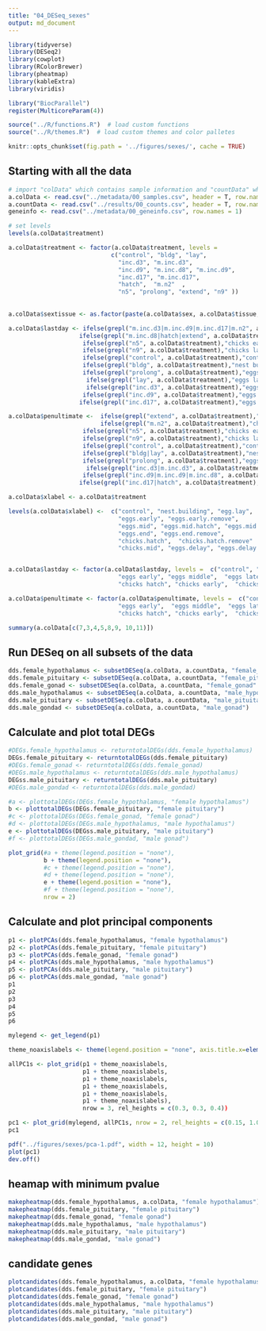 ```yaml
---
title: "04_DESeq_sexes"
output: md_document
---
```


```r

library(tidyverse)
library(DESeq2)
library(cowplot)
library(RColorBrewer)
library(pheatmap)
library(kableExtra)
library(viridis)

library("BiocParallel")
register(MulticoreParam(4))

source("../R/functions.R")  # load custom functions 
source("../R/themes.R")  # load custom themes and color palletes

knitr::opts_chunk$set(fig.path = '../figures/sexes/', cache = TRUE)
```

## Starting with all the data

```r
# import "colData" which contains sample information and "countData" which contains read counts
a.colData <- read.csv("../metadata/00_samples.csv", header = T, row.names = 1)
a.countData <- read.csv("../results/00_counts.csv", header = T, row.names = 1)
geneinfo <- read.csv("../metadata/00_geneinfo.csv", row.names = 1)

# set levels
levels(a.colData$treatment)

a.colData$treatment <- factor(a.colData$treatment, levels = 
                             c("control", "bldg", "lay",
                               "inc.d3", "m.inc.d3", 
                               "inc.d9", "m.inc.d8", "m.inc.d9",
                               "inc.d17", "m.inc.d17",
                               "hatch",  "m.n2"  ,
                               "n5", "prolong", "extend", "n9" ))
                               
                               
a.colData$sextissue <- as.factor(paste(a.colData$sex, a.colData$tissue, sep = "_"))

a.colData$lastday <- ifelse(grepl("m.inc.d3|m.inc.d9|m.inc.d17|m.n2", a.colData$treatment), "empty nest", 
                    ifelse(grepl("m.inc.d8|hatch|extend", a.colData$treatment),"chicks hatch",      
                     ifelse(grepl("n5", a.colData$treatment),"chicks early",
                     ifelse(grepl("n9", a.colData$treatment),"chicks later",
                     ifelse(grepl("control", a.colData$treatment),"control",
                     ifelse(grepl("bldg", a.colData$treatment),"nest building",
                     ifelse(grepl("prolong", a.colData$treatment),"eggs delay",
                      ifelse(grepl("lay", a.colData$treatment),"eggs lay",
                      ifelse(grepl("inc.d3", a.colData$treatment),"eggs early",
                     ifelse(grepl("inc.d9", a.colData$treatment),"eggs middle",
                    ifelse(grepl("inc.d17", a.colData$treatment),"eggs later", NA)))))))))))

a.colData$penultimate <-  ifelse(grepl("extend", a.colData$treatment),"eggs delay",  
                          ifelse(grepl("m.n2", a.colData$treatment),"chicks hatch",
                     ifelse(grepl("n5", a.colData$treatment),"chicks early",
                     ifelse(grepl("n9", a.colData$treatment),"chicks later",
                     ifelse(grepl("control", a.colData$treatment),"control",
                     ifelse(grepl("bldg|lay", a.colData$treatment),"nest building",
                     ifelse(grepl("prolong", a.colData$treatment),"eggs delay",
                      ifelse(grepl("inc.d3|m.inc.d3", a.colData$treatment),"eggs early",
                     ifelse(grepl("inc.d9|m.inc.d9|m.inc.d8", a.colData$treatment),"eggs middle",
                    ifelse(grepl("inc.d17|hatch", a.colData$treatment),"eggs later", NA))))))))))

a.colData$xlabel <- a.colData$treatment

levels(a.colData$xlabel) <-  c("control", "nest.building", "egg.lay",
                               "eggs.early", "eggs.early.remove", 
                               "eggs.mid", "eggs.mid.hatch", "eggs.mid.remove",
                               "eggs.end", "eggs.end.remove",
                               "chicks.hatch",  "chicks.hatch.remove"  ,
                               "chicks.mid", "eggs.delay", "eggs.delay.hatch", "chicks.end")


a.colData$lastday <- factor(a.colData$lastday, levels =  c("control", "nest building", "eggs lay",
                               "eggs early", "eggs middle",  "eggs later","eggs delay",
                               "chicks hatch", "chicks early",  "chicks later", "empty nest"))

a.colData$penultimate <- factor(a.colData$penultimate, levels =  c("control", "nest building",
                               "eggs early",  "eggs middle",  "eggs later",  "eggs delay",
                               "chicks hatch", "chicks early",  "chicks later"))

summary(a.colData[c(7,3,4,5,8,9, 10,11)])
```

## Run DESeq on all subsets of the data


```r
dds.female_hypothalamus <- subsetDESeq(a.colData, a.countData, "female_hypothalamus")
dds.female_pituitary <- subsetDESeq(a.colData, a.countData, "female_pituitary" )
dds.female_gonad <- subsetDESeq(a.colData, a.countData, "female_gonad" )
dds.male_hypothalamus <- subsetDESeq(a.colData, a.countData, "male_hypothalamus" )
dds.male_pituitary <- subsetDESeq(a.colData, a.countData, "male_pituitary"  )
dds.male_gondad <- subsetDESeq(a.colData, a.countData, "male_gonad")
```


## Calculate and plot total DEGs


```r
#DEGs.female_hypothalamus <- returntotalDEGs(dds.female_hypothalamus)
DEGs.female_pituitary <- returntotalDEGs(dds.female_pituitary)
#DEGs.female_gonad <- returntotalDEGs(dds.female_gonad)
#DEGs.male_hypothalamus <- returntotalDEGs(dds.male_hypothalamus)
DEGss.male_pituitary <- returntotalDEGs(dds.male_pituitary)
#DEGs.male_gondad <- returntotalDEGs(dds.male_gondad)
```

```r
#a <- plottotalDEGs(DEGs.female_hypothalamus, "female hypothalamus")
b <- plottotalDEGs(DEGs.female_pituitary, "female pituitary")
#c <- plottotalDEGs(DEGs.female_gonad, "female gonad")
#d <- plottotalDEGs(DEGs.male_hypothalamus, "male hypothalamus")
e <- plottotalDEGs(DEGss.male_pituitary, "male pituitary")
#f <- plottotalDEGs(DEGs.male_gondad, "male gonad")
```

```r
plot_grid(#a + theme(legend.position = "none"),
          b + theme(legend.position = "none"),
          #c + theme(legend.position = "none"),
          #d + theme(legend.position = "none"),
          e + theme(legend.position = "none"),
          #f + theme(legend.position = "none"),
          nrow = 2) 
```

## Calculate and plot principal components

```r
p1 <- plotPCAs(dds.female_hypothalamus, "female hypothalamus")
p2 <- plotPCAs(dds.female_pituitary, "female pituitary")      
p3 <- plotPCAs(dds.female_gonad, "female gonad")
p4 <- plotPCAs(dds.male_hypothalamus, "male hypothalamus")
p5 <- plotPCAs(dds.male_pituitary, "male pituitary")
p6 <- plotPCAs(dds.male_gondad, "male gonad")
p1
p2
p3
p4
p5
p6

```

```r
mylegend <- get_legend(p1)

theme_noaxislabels <- theme(legend.position = "none", axis.title.x=element_blank(),axis.text.x=element_blank())

allPC1s <- plot_grid(p1 + theme_noaxislabels, 
                     p1 + theme_noaxislabels, 
                     p1 + theme_noaxislabels,
                     p1 + theme_noaxislabels,
                     p1 + theme_noaxislabels,
                     p1 + theme_noaxislabels),
                     nrow = 3, rel_heights = c(0.3, 0.3, 0.4))

pc1 <- plot_grid(mylegend, allPC1s, nrow = 2, rel_heights = c(0.15, 1.0))
pc1

pdf("../figures/sexes/pca-1.pdf", width = 12, height = 10)
plot(pc1)
dev.off()
```

## heamap with minimum pvalue

```r
makepheatmap(dds.female_hypothalamus, a.colData, "female hypothalamus")
makepheatmap(dds.female_pituitary, "female pituitary")
makepheatmap(dds.female_gonad, "female gonad")
makepheatmap(dds.male_hypothalamus, "male hypothalamus")
makepheatmap(dds.male_pituitary, "male pituitary")
makepheatmap(dds.male_gondad, "male gonad")        
```

## candidate genes

```r
plotcandidates(dds.female_hypothalamus, a.colData, "female hypothalamus")
plotcandidates(dds.female_pituitary, "female pituitary")
plotcandidates(dds.female_gonad, "female gonad")
plotcandidates(dds.male_hypothalamus, "male hypothalamus")
plotcandidates(dds.male_pituitary, "male pituitary")
plotcandidates(dds.male_gondad, "male gonad")
```

